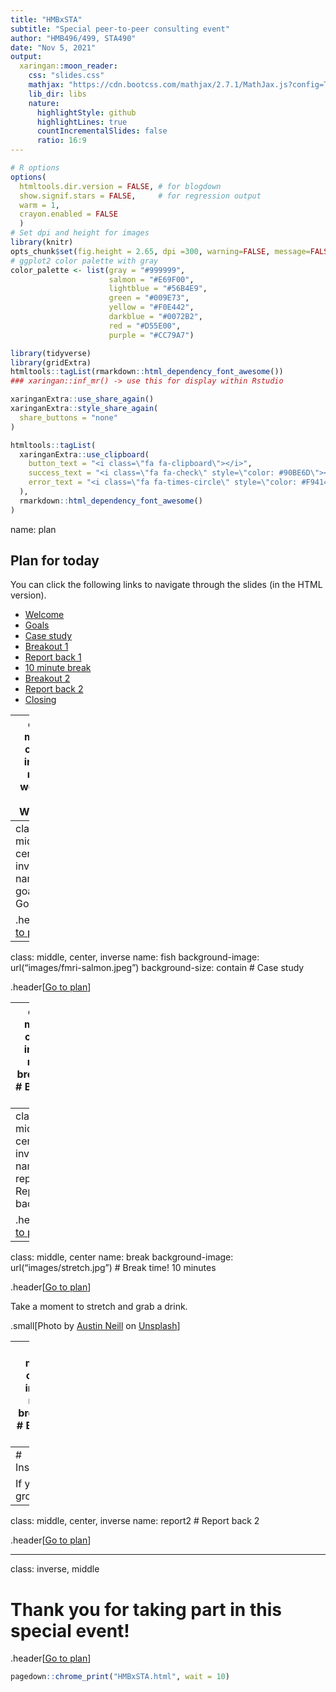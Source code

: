 ```yaml
---
title: "HMBxSTA"
subtitle: "Special peer-to-peer consulting event"
author: "HMB496/499, STA490"
date: "Nov 5, 2021"
output:
  xaringan::moon_reader:
    css: "slides.css"
    mathjax: "https://cdn.bootcss.com/mathjax/2.7.1/MathJax.js?config=TeX-MML-AM_HTMLorMML"
    lib_dir: libs
    nature:
      highlightStyle: github
      highlightLines: true
      countIncrementalSlides: false
      ratio: 16:9
---
```


```r
# R options
options(
  htmltools.dir.version = FALSE, # for blogdown
  show.signif.stars = FALSE,     # for regression output
  warm = 1,
  crayon.enabled = FALSE
  )
# Set dpi and height for images
library(knitr)
opts_chunk$set(fig.height = 2.65, dpi =300, warning=FALSE, message=FALSE) 
# ggplot2 color palette with gray
color_palette <- list(gray = "#999999", 
                      salmon = "#E69F00", 
                      lightblue = "#56B4E9", 
                      green = "#009E73", 
                      yellow = "#F0E442", 
                      darkblue = "#0072B2", 
                      red = "#D55E00", 
                      purple = "#CC79A7")

library(tidyverse)
library(gridExtra)
htmltools::tagList(rmarkdown::html_dependency_font_awesome())
### xaringan::inf_mr() -> use this for display within Rstudio

xaringanExtra::use_share_again()
xaringanExtra::style_share_again(
  share_buttons = "none"
)

htmltools::tagList(
  xaringanExtra::use_clipboard(
    button_text = "<i class=\"fa fa-clipboard\"></i>",
    success_text = "<i class=\"fa fa-check\" style=\"color: #90BE6D\"></i>",
    error_text = "<i class=\"fa fa-times-circle\" style=\"color: #F94144\"></i>"
  ),
  rmarkdown::html_dependency_font_awesome()
)
```

name: plan

## Plan for today
You can click the following links to navigate through the slides (in the HTML version).

* [Welcome](#welcome)
* [Goals](#goals)
* [Case study](#fish)
* [Breakout 1](#breakout1)
* [Report back 1](#report1)
* [10 minute break](#break)
* [Breakout 2](#breakout2)
* [Report back 2](#report2)
* [Closing](#close)

---
class: middle, center, inverse
name: welcome
# Welcome

.header[<u>[Go to plan](#plan)</u>]

---
class: middle, center, inverse
name: goals
# Goals

.header[<u>[Go to plan](#plan)</u>]

---
class: middle, center, inverse
name: fish
background-image: url("images/fmri-salmon.jpeg")
background-size: contain
# Case study

.header[<u>[Go to plan](#plan)</u>]

---
class: middle, center, inverse
name: breakout1
# Breakout 1

.header[<u>[Go to plan](#plan)</u>]

---
class: middle, center, inverse
name: report1
# Report back 1

.header[<u>[Go to plan](#plan)</u>]

---
class: middle, center
name: break
background-image: url("images/stretch.jpg")
# Break time! 10 minutes

.header[<u>[Go to plan](#plan)</u>]

Take a moment to stretch and grab a drink.

.small[Photo by <a href="https://unsplash.com/@arstyy?utm_source=unsplash&utm_medium=referral&utm_content=creditCopyText">Austin Neill</a> on <a href="https://unsplash.com/s/photos/stretch?utm_source=unsplash&utm_medium=referral&utm_content=creditCopyText">Unsplash</a>]
  

---
class: middle, center, inverse
name: breakout2
# Breakout 2

.header[<u>[Go to plan](#plan)</u>]

---
# Instructions

If you are in groups 1:


---
class: middle, center, inverse
name: report2
# Report back 2

.header[<u>[Go to plan](#plan)</u>]

---

class: inverse, middle

# Thank you for taking part in this special event!

.header[<u>[Go to plan](#plan)</u>]

```r

pagedown::chrome_print("HMBxSTA.html", wait = 10)

```

